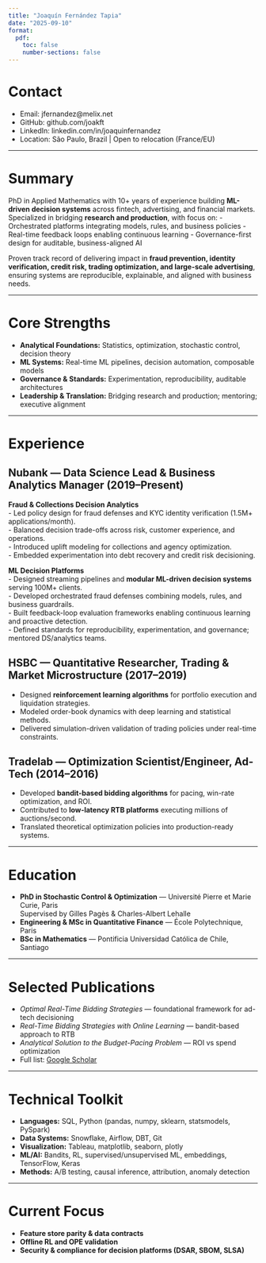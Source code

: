 ```yaml
---
title: "Joaquín Fernández Tapia"
date: "2025-09-10"
format:
  pdf:
    toc: false
    number-sections: false
---
```


# Contact
- Email: jfernandez@melix.net  
- GitHub: github.com/joakft  
- LinkedIn: linkedin.com/in/joaquinfernandez  
- Location: São Paulo, Brazil | Open to relocation (France/EU)

---

# Summary
PhD in Applied Mathematics with 10+ years of experience building **ML-driven decision systems** across fintech, advertising, and financial markets. Specialized in bridging **research and production**, with focus on:
- Orchestrated platforms integrating models, rules, and business policies
- Real-time feedback loops enabling continuous learning
- Governance-first design for auditable, business-aligned AI

Proven track record of delivering impact in **fraud prevention, identity verification, credit risk, trading optimization, and large-scale advertising**, ensuring systems are reproducible, explainable, and aligned with business needs.

---

# Core Strengths
- **Analytical Foundations:** Statistics, optimization, stochastic control, decision theory  
- **ML Systems:** Real-time ML pipelines, decision automation, composable models  
- **Governance & Standards:** Experimentation, reproducibility, auditable architectures  
- **Leadership & Translation:** Bridging research and production; mentoring; executive alignment  

---

# Experience

## Nubank — Data Science Lead & Business Analytics Manager (2019–Present)
**Fraud & Collections Decision Analytics**  
- Led policy design for fraud defenses and KYC identity verification (1.5M+ applications/month).  
- Balanced decision trade-offs across risk, customer experience, and operations.  
- Introduced uplift modeling for collections and agency optimization.  
- Embedded experimentation into debt recovery and credit risk decisioning.  

**ML Decision Platforms**  
- Designed streaming pipelines and **modular ML-driven decision systems** serving 100M+ clients.  
- Developed orchestrated fraud defenses combining models, rules, and business guardrails.  
- Built feedback-loop evaluation frameworks enabling continuous learning and proactive detection.  
- Defined standards for reproducibility, experimentation, and governance; mentored DS/analytics teams.  

## HSBC — Quantitative Researcher, Trading & Market Microstructure (2017–2019)
- Designed **reinforcement learning algorithms** for portfolio execution and liquidation strategies.  
- Modeled order-book dynamics with deep learning and statistical methods.  
- Delivered simulation-driven validation of trading policies under real-time constraints.  

## Tradelab — Optimization Scientist/Engineer, Ad-Tech (2014–2016)
- Developed **bandit-based bidding algorithms** for pacing, win-rate optimization, and ROI.  
- Contributed to **low-latency RTB platforms** executing millions of auctions/second.  
- Translated theoretical optimization policies into production-ready systems.  

---

# Education
- **PhD in Stochastic Control & Optimization** — Université Pierre et Marie Curie, Paris  
  Supervised by Gilles Pagès & Charles-Albert Lehalle  
- **Engineering & MSc in Quantitative Finance** — École Polytechnique, Paris  
- **BSc in Mathematics** — Pontificia Universidad Católica de Chile, Santiago  

---

# Selected Publications
- *Optimal Real-Time Bidding Strategies* — foundational framework for ad-tech decisioning  
- *Real-Time Bidding Strategies with Online Learning* — bandit-based approach to RTB  
- *Analytical Solution to the Budget-Pacing Problem* — ROI vs spend optimization  
- Full list: [Google Scholar](https://scholar.google.com/citations?user=2DscEkAAAAAJ)  

---

# Technical Toolkit
- **Languages:** SQL, Python (pandas, numpy, sklearn, statsmodels, PySpark)  
- **Data Systems:** Snowflake, Airflow, DBT, Git  
- **Visualization:** Tableau, matplotlib, seaborn, plotly  
- **ML/AI:** Bandits, RL, supervised/unsupervised ML, embeddings, TensorFlow, Keras  
- **Methods:** A/B testing, causal inference, attribution, anomaly detection  

---

# Current Focus
- **Feature store parity & data contracts**  
- **Offline RL and OPE validation**  
- **Security & compliance for decision platforms (DSAR, SBOM, SLSA)**